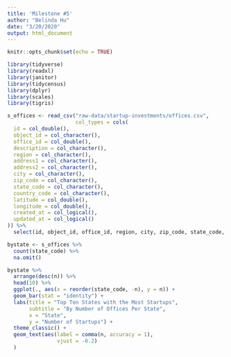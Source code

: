 ```yaml
---
title: 'Milestone #5'
author: "Belinda Hu"
date: "3/20/2020"
output: html_document
---
```


```r
knitr::opts_chunk$set(echo = TRUE)

library(tidyverse)
library(readxl)
library(janitor)
library(tidycensus)
library(dplyr)
library(scales)
library(tigris)

```

```r

s_offices <- read_csv("raw-data/startup-investments/offices.csv", 
                      col_types = cols(
  id = col_double(),
  object_id = col_character(),
  office_id = col_double(),
  description = col_character(),
  region = col_character(),
  address1 = col_character(),
  address2 = col_character(),
  city = col_character(),
  zip_code = col_character(),
  state_code = col_character(),
  country_code = col_character(),
  latitude = col_double(),
  longitude = col_double(),
  created_at = col_logical(),
  updated_at = col_logical()
)) %>% 
  select(id, object_id, office_id, region, city, zip_code, state_code, country_code)

bystate <- s_offices %>% 
  count(state_code) %>% 
  na.omit() 

bystate %>% 
  arrange(desc(n)) %>% 
  head(10) %>% 
  ggplot(., aes(x = reorder(state_code, -n), y = n)) +
  geom_bar(stat = "identity") + 
  labs(title = "Top Ten States with the Most Startups", 
       subtitle = "By Number of Offices Per State", 
       x = "State", 
       y = "Number of Startups") +
  theme_classic() +
  geom_text(aes(label = comma(n, accuracy = 1), 
                vjust = -0.2)
  )

```

